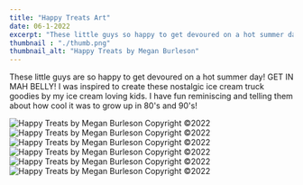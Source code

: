 ```yaml
---
title: "Happy Treats Art"
date: 06-1-2022
excerpt: "These little guys so happy to get devoured on a hot summer day! GET IN MAH BELLY!"
thumbnail : "./thumb.png"
thumbnail_alt: "Happy Treats by Megan Burleson"
---
```



These little guys are so happy to get devoured on a hot summer day! GET IN MAH BELLY! I was inspired to create these nostalgic ice cream truck
goodies by my ice cream loving kids. I have fun reminiscing and telling them about how cool it was to grow up in 80's and 90's!


<section className={portfolioStyles.gallerySmall}>
   <div className={portfolioStyles.galleryItem}>
    <img src={happyTreats1} alt="Happy Treats by Megan Burleson Copyright ©2022"/>
  </div>
   <div className={portfolioStyles.galleryItem}>
    <img src={happyTreats2} alt="Happy Treats by Megan Burleson Copyright ©2022"/>
  </div>
   <div className={portfolioStyles.galleryItem}>
    <img src={happyTreats3} alt="Happy Treats by Megan Burleson Copyright ©2022"/>
  </div>
  </section>
  <section className={portfolioStyles.gallerySmall}>
   <div className={portfolioStyles.galleryItem}>
    <img src={happyTreats4} alt="Happy Treats by Megan Burleson Copyright ©2022"/>
  </div>
   <div className={portfolioStyles.galleryItem}>
    <img src={happyTreats5} alt="Happy Treats by Megan Burleson Copyright ©2022"/>
  </div>
   <div className={portfolioStyles.galleryItem}>
    <img src={happyTreats6} alt="Happy Treats by Megan Burleson Copyright ©2022"/>
  </div>
</section>
